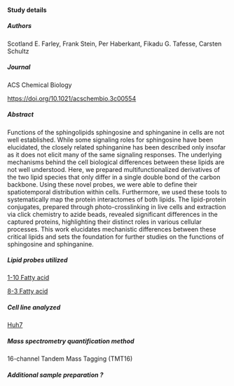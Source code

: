 #### Study details

##### Authors
Scotland E. Farley, Frank Stein, Per Haberkant, Fikadu G. Tafesse, Carsten Schultz


##### Journal
ACS Chemical Biology

<https://doi.org/10.1021/acschembio.3c00554>{target="_blank"}

##### Abstract

Functions of the sphingolipids sphingosine and sphinganine in cells are not well established. While some signaling roles for sphingosine have been elucidated, the closely related sphinganine has been described only insofar as it does not elicit many of the same signaling responses. The underlying mechanisms behind the cell biological differences between these lipids are not well understood. Here, we prepared multifunctionalized derivatives of the two lipid species that only differ in a single double bond of the carbon backbone. Using these novel probes, we were able to define their spatiotemporal distribution within cells. Furthermore, we used these tools to systematically map the protein interactomes of both lipids. The lipid-protein conjugates, prepared through photo-crosslinking in live cells and extraction via click chemistry to azide beads, revealed significant differences in the captured proteins, highlighting their distinct roles in various cellular processes. This work elucidates mechanistic differences between these critical lipids and sets the foundation for further studies on the functions of sphingosine and sphinganine.

##### Lipid probes utilized

[1-10 Fatty acid](/LipidProbe/1-10_FattyAcid.qmd)

[8-3 Fatty acid](/LipidProbe/8-3_FattyAcid.qmd)

##### Cell line analyzed

[Huh7](https://huh7.com){target="_blank"}

##### Mass spectrometry quantification method

16-channel Tandem Mass Tagging (TMT16)

##### Additional sample preparation <span class="help-symbol" title="e.g. sub-cellular fractionation, depletion, etc.">?</span>